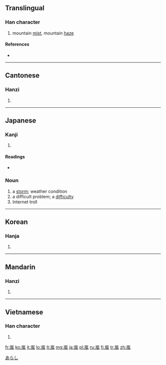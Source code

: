 {{also|岚|嵐}}
==Translingual==

===Han character===
{{Han char|rn=46|rad=山|as=09|sn=12|four=2221<sub>7</sub>|canj=山竹弓戈 (UHNI)}}

# mountain [[mist]], mountain [[haze]]

====References====
* {{Han ref|kx=0316.250|dkj=08289|dj=0617.040|hdz=10788.090|uh=5D50|ud=23888|bh=B450|bd=46160}}

----

==Cantonese==

===Hanzi===
{{yue-hanzi|jyut=|y=laam4|sim=岚}}

# {{defn|lang=yue|sort=山09}}

----

==Japanese==

===Kanji===
{{ja-kanji|grade=|rs=山09}}

# {{defn|lang=ja|sort=山09}}

====Readings====
* {{ja-readings|on=[[らん]] ([[ran]])|kun=[[あらし]] ([[arashi]])}}

===Noun===
{{ja-noun|k|hira=あらし|rom=arashi}}

# a [[storm]]; weather condition
# a difficult problem; a [[difficulty]]
# Internet troll

[[Category:1000 Japanese basic words|あらし]]

----

==Korean==

===Hanja===
{{ko-hanja|hangeul=[[람]]|rv=ram|mr=ram}}

# {{defn|lang=ko|sort=山09}}

----

==Mandarin==

===Hanzi===
{{cmn-hanzi|sim=岚|pin=[[lán]] ([[lan2]])|wg=lan<sup>2</sup>}}

# {{defn|lang=cmn|sort=山09}}

----

==Vietnamese==

===Han character===
{{vi-hantu|[[lam]]|rs=山09}}

# {{defn|lang=vi|sort=山09}}

[[fr:嵐]]
[[ko:嵐]]
[[it:嵐]]
[[lo:嵐]]
[[lt:嵐]]
[[mg:嵐]]
[[ja:嵐]]
[[pl:嵐]]
[[ru:嵐]]
[[fi:嵐]]
[[tr:嵐]]
[[zh:嵐]]
